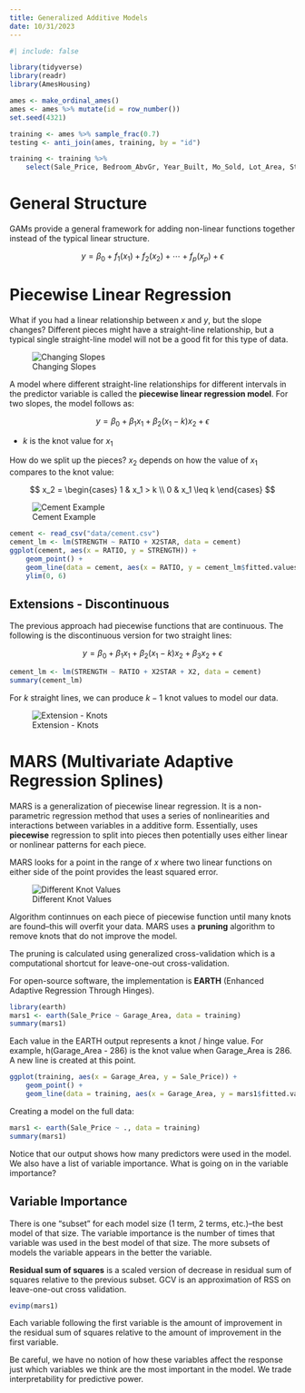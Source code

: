 ```yaml
---
title: Generalized Additive Models
date: 10/31/2023
---
```


```r
#| include: false

library(tidyverse)
library(readr)
library(AmesHousing)

ames <- make_ordinal_ames()
ames <- ames %>% mutate(id = row_number())
set.seed(4321)

training <- ames %>% sample_frac(0.7)
testing <- anti_join(ames, training, by = "id")

training <- training %>%
    select(Sale_Price, Bedroom_AbvGr, Year_Built, Mo_Sold, Lot_Area, Street, Central_Air, First_Flr_SF, Second_Flr_SF, Full_Bath, Half_Bath, Fireplaces, Garage_Area, Gr_Liv_Area, TotRms_AbvGrd)

```

# General Structure

GAMs provide a general framework for adding non-linear functions together instead of the typical linear structure.

$$
y = \beta_0 + f_1(x_1) + f_2(x_2) + \cdots + f_p(x_p) + \epsilon
$$

# Piecewise Linear Regression

What if you had a linear relationship between $x$ and $y$, but the slope changes? Different pieces might have a straight-line relationship, but a typical single straight-line model will not be a good fit for this type of data.

![Changing Slopes](images/changing-slopes.png){#fig-changing-slopes}

A model where different straight-line relationships for different intervals in the predictor variable is called the **piecewise linear regression model**. For two slopes, the model follows as:

$$
y = \beta_0 + \beta_1x_1 + \beta_2(x_1 - k)x_2 + \epsilon
$$

-   $k$ is the knot value for $x_1$

How do we split up the pieces? $x_2$ depends on how the value of $x_1$ compares to the knot value:

$$
x_2 = \begin{cases}
    1 & x_1 > k \\
    0 & x_1 \leq k
\end{cases}
$$

![Cement Example](images/cement-example.png){#fig-cement-example}

```r
cement <- read_csv("data/cement.csv")
cement_lm <- lm(STRENGTH ~ RATIO + X2STAR, data = cement)
ggplot(cement, aes(x = RATIO, y = STRENGTH)) +
    geom_point() +
    geom_line(data = cement, aes(x = RATIO, y = cement_lm$fitted.values)) +
    ylim(0, 6)
```

## Extensions - Discontinuous

The previous approach had piecewise functions that are continuous. The following is the discontinuous version for two straight lines:

$$
y = \beta_0 + \beta_1x_1 + \beta_2(x_1 - k)x_2 + \beta_3x_2 + \epsilon
$$

```r
cement_lm <- lm(STRENGTH ~ RATIO + X2STAR + X2, data = cement)
summary(cement_lm)
```

For $k$ straight lines, we can produce $k - 1$ knot values to model our data.

![Extension - Knots](images/extension-knots.png){#fig-extension-knots}

# MARS (Multivariate Adaptive Regression Splines)

MARS is a generalization of piecewise linear regression. It is a non-parametric regression method that uses a series of nonlinearities and interactions between variables in a additive form. Essentially, uses **piecewise** regression to split into pieces then potentially uses either linear or nonlinear patterns for each piece.

MARS looks for a point in the range of $x$ where two linear functions on either side of the point provides the least squared error.

![Different Knot Values](images/many-knots.png){#fig-many-knots}

Algorithm continnues on each piece of piecewise function until many knots are found--this will overfit your data. MARS uses a **pruning** algorithm to remove knots that do not improve the model.

The pruning is calculated using generalized cross-validation which is a computational shortcut for leave-one-out cross-validation.

For open-source software, the implementation is **EARTH** (Enhanced Adaptive Regression Through Hinges).

```r
library(earth)
mars1 <- earth(Sale_Price ~ Garage_Area, data = training)
summary(mars1)
```

Each value in the EARTH output represents a knot / hinge value. For example, h(Garage_Area - 286) is the knot value when Garage_Area is 286. A new line is created at this point.

```r
ggplot(training, aes(x = Garage_Area, y = Sale_Price)) +
    geom_point() +
    geom_line(data = training, aes(x = Garage_Area, y = mars1$fitted.values), color = "blue")
```

Creating a model on the full data:

```r
mars1 <- earth(Sale_Price ~ ., data = training)
summary(mars1)
```

Notice that our output shows how many predictors were used in the model. We also have a list of variable importance. What is going on in the variable importance?

## Variable Importance

There is one "subset" for each model size (1 term, 2 terms, etc.)--the best model of that size. The variable importance is the number of times that variable was used in the best model of that size. The more subsets of models the variable appears in the better the variable.

**Residual sum of squares** is a scaled version of decrease in residual sum of squares relative to the previous subset. GCV is an approximation of RSS on leave-one-out cross validation.

```r
evimp(mars1)
```

Each variable following the first variable is the amount of improvement in the residual sum of squares relative to the amount of improvement in the first variable. 

Be careful, we have no notion of how these variables affect the response just which variables we think are the most important in the model. We trade interpretability for predictive power.